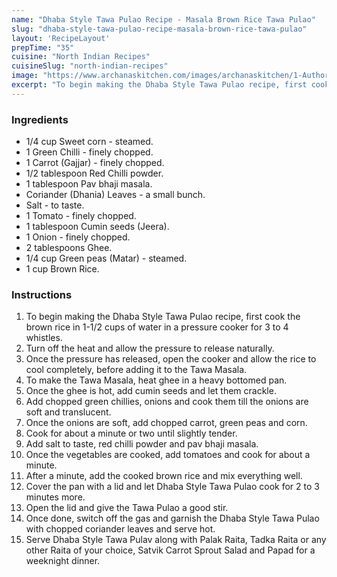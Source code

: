 ---
name: "Dhaba Style Tawa Pulao Recipe - Masala Brown Rice Tawa Pulao"
slug: "dhaba-style-tawa-pulao-recipe-masala-brown-rice-tawa-pulao"
layout: 'RecipeLayout'
prepTime: "35"
cuisine: "North Indian Recipes"
cuisineSlug: "north-indian-recipes"
image: "https://www.archanaskitchen.com/images/archanaskitchen/1-Author/pooja/Dabha_Style_Brown_Rice_Masala_Tawa_Pulav.jpg"
excerpt: "To begin making the Dhaba Style Tawa Pulao recipe, first cook the brown rice in 1-12 cups of water in a pressure cooker for 3 to 4 whistles"
---

### Ingredients

- 1/4 cup Sweet corn - steamed.
- 1 Green Chilli - finely chopped.
- 1 Carrot (Gajjar) - finely chopped.
- 1/2 tablespoon Red Chilli powder.
- 1 tablespoon Pav bhaji masala.
- Coriander (Dhania) Leaves - a small bunch.
- Salt - to taste.
- 1 Tomato - finely chopped.
- 1 tablespoon Cumin seeds (Jeera).
- 1 Onion - finely chopped.
- 2 tablespoons Ghee.
- 1/4 cup Green peas (Matar) - steamed.
- 1 cup Brown Rice.

### Instructions

1. To begin making the Dhaba Style Tawa Pulao recipe, first cook the brown rice in 1-1/2 cups of water in a pressure cooker for 3 to 4 whistles.
1. Turn off the heat and allow the pressure to release naturally.
1. Once the pressure has released, open the cooker and allow the rice to cool completely, before adding it to the Tawa Masala.
1. To make the Tawa Masala, heat ghee in a heavy bottomed pan.
1. Once the ghee is hot, add cumin seeds and let them crackle.
1. Add chopped green chillies, onions and cook them till the onions are soft and translucent.
1. Once the onions are soft, add chopped carrot, green peas and corn.
1. Cook for about a minute or two until slightly tender.
1. Add salt to taste, red chilli powder and pav bhaji masala.
1. Once the vegetables are cooked, add tomatoes and cook for about a minute.
1. After a minute, add the cooked brown rice and mix everything well.
1. Cover the pan with a lid and let Dhaba Style Tawa Pulao cook for 2 to 3 minutes more.
1. Open the lid and give the Tawa Pulao a good stir.
1. Once done, switch off the gas and garnish the Dhaba Style Tawa Pulao with chopped coriander leaves and serve hot.
1. Serve Dhaba Style Tawa Pulav along with Palak Raita, Tadka Raita or any other Raita of your choice, Satvik Carrot Sprout Salad and Papad for a weeknight dinner.
